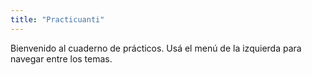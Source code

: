 ```yaml
---
title: "Practicuanti"
---
```


Bienvenido al cuaderno de prácticos. Usá el menú de la izquierda para navegar entre los temas.
